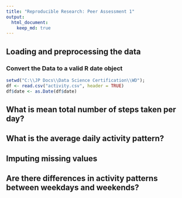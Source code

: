 ```yaml
---
title: "Reproducible Research: Peer Assessment 1"
output: 
  html_document:
    keep_md: true
---
```



## Loading and preprocessing the data
### Convert the Data to a valid R date object
```r
setwd("C:\\JP Docs\\Data Science Certification\\WD");
df <- read.csv("activity.csv", header = TRUE)
df$date <- as.Date(df$date)
```


## What is mean total number of steps taken per day?



## What is the average daily activity pattern?



## Imputing missing values



## Are there differences in activity patterns between weekdays and weekends?

